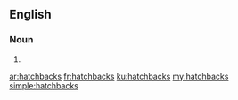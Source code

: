 ==English==

===Noun===
{{head|en}}

# {{plural of|hatchback}}

[[ar:hatchbacks]]
[[fr:hatchbacks]]
[[ku:hatchbacks]]
[[my:hatchbacks]]
[[simple:hatchbacks]]